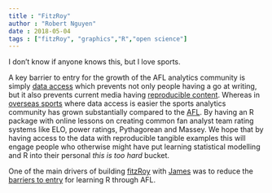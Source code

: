 ```yaml
---
title : "FitzRoy"
author : "Robert Nguyen"
date : 2018-05-04
tags : ["fitzRoy", "graphics","R","open science"]
---
```


I don't know if anyone knows this, but I love sports. 

A key barrier to entry for the growth of the AFL analytics community is simply [data access](http://figuringfooty.com/2016/08/17/4-things-stopping-analytics-from-providing-afl-club-success-part-1/) which prevents not only people having a go at writing, but it also prevents current media having [reproducible content](http://figuringfooty.com/2016/08/24/2-things-holding-back-quality-footy-writing-and-analysis/). Whereas in [overseas sports](https://www.theatlantic.com/entertainment/archive/2015/06/nba-data-analytics/396776/) where data access is easier the sports analytics community has grown substantially compared to the [AFL](https://thearcfooty.com/2016/09/05/the-afl-needs-to-go-beyond-the-box-score/). By having an R package with online lessons on creating common fan analyst team rating systems like ELO, power ratings, Pythagorean and Massey. We hope that by having access to the data with reproducible tangible examples this will engage people who otherwise might have put learning statistical modelling and R into their personal *this is too hard* bucket. 


One of the main drivers of building [fitzRoy](https://github.com/jimmyday12/fitzRoy) with [James](https://twitter.com/plusSixOneblog) was to reduce the [barriers to entry](https://twitter.com/plusSixOneblog/status/992228008374091776) for learning R through AFL. 
